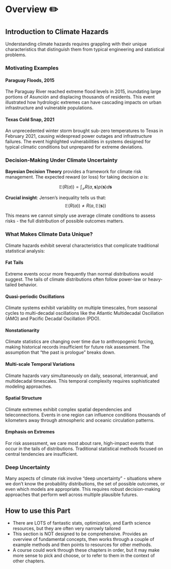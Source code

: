 # Overview ✏️ {.unnumbered}


## Introduction to Climate Hazards

Understanding climate hazards requires grappling with their unique characteristics that distinguish them from typical engineering and statistical problems.

### Motivating Examples

#### Paraguay Floods, 2015

The Paraguay River reached extreme flood levels in 2015, inundating large portions of Asunción and displacing thousands of residents.
This event illustrated how hydrologic extremes can have cascading impacts on urban infrastructure and vulnerable populations.

#### Texas Cold Snap, 2021

An unprecedented winter storm brought sub-zero temperatures to Texas in February 2021, causing widespread power outages and infrastructure failures.
The event highlighted vulnerabilities in systems designed for typical climatic conditions but unprepared for extreme deviations.

### Decision-Making Under Climate Uncertainty

**Bayesian Decision Theory** provides a framework for climate risk management.
The expected reward (or loss) for taking decision $a$ is:

$$
\mathbb{E}(R(a)) = \int_{\mathcal{S}} R(a, \mathbf{s}) p(\mathbf{s}) d\mathbf{s}
$$

**Crucial insight**: Jensen's inequality tells us that:
$$
\mathbb{E}(R(a)) \neq R(a, \mathbb{E}(\mathbf{s}))
$$

This means we cannot simply use average climate conditions to assess risks - the full distribution of possible outcomes matters.

### What Makes Climate Data Unique?

Climate hazards exhibit several characteristics that complicate traditional statistical analysis:

#### Fat Tails
Extreme events occur more frequently than normal distributions would suggest.
The tails of climate distributions often follow power-law or heavy-tailed behavior.

#### Quasi-periodic Oscillations
Climate systems exhibit variability on multiple timescales, from seasonal cycles to multi-decadal oscillations like the Atlantic Multidecadal Oscillation (AMO) and Pacific Decadal Oscillation (PDO).

#### Nonstationarity
Climate statistics are changing over time due to anthropogenic forcing, making historical records insufficient for future risk assessment.
The assumption that "the past is prologue" breaks down.

#### Multi-scale Temporal Variations
Climate hazards vary simultaneously on daily, seasonal, interannual, and multidecadal timescales.
This temporal complexity requires sophisticated modeling approaches.

#### Spatial Structure
Climate extremes exhibit complex spatial dependencies and teleconnections.
Events in one region can influence conditions thousands of kilometers away through atmospheric and oceanic circulation patterns.

#### Emphasis on Extremes
For risk assessment, we care most about rare, high-impact events that occur in the tails of distributions.
Traditional statistical methods focused on central tendencies are insufficient.

### Deep Uncertainty

Many aspects of climate risk involve "deep uncertainty" - situations where we don't know the probability distributions, the set of possible outcomes, or even which models are appropriate.
This requires robust decision-making approaches that perform well across multiple plausible futures.

## How to use this Part

- There are LOTS of fantastic stats, optimization, and Earth science resources, but they are often very narrowly tailored
- This section is NOT designed to be comprehensive. Provides an overview of fundamental concepts, then works through a couple of example methods and then points to resources for other methods.
- A course could work through these chapters in order, but it may make more sense to pick and choose, or to refer to them in the context of other chapters.
